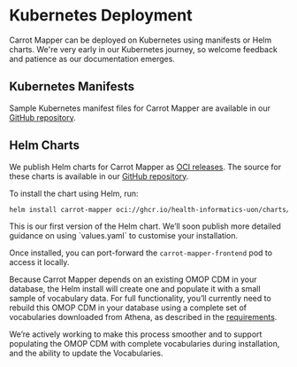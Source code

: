
# Kubernetes Deployment

Carrot Mapper can be deployed on Kubernetes using manifests or Helm charts. We're very early in our Kubernetes journey, so welcome feedback and patience as our documentation emerges.

## Kubernetes Manifests

Sample Kubernetes manifest files for Carrot Mapper are available in our [GitHub repository](https://github.com/Health-Informatics-UoN/carrot/tree/main/samples/Carrot-Mapper/k8s).

## Helm Charts

We publish Helm charts for Carrot Mapper as [OCI releases](https://github.com/Health-Informatics-UoN/carrot/pkgs/container/charts%2Fcarrot-mapper). The source for these charts is available in our [GitHub repository](https://github.com/Health-Informatics-UoN/carrot/tree/main/charts/carrot-mapper).

To install the chart using Helm, run:

```bash copy
helm install carrot-mapper oci://ghcr.io/health-informatics-uon/charts/carrot-mapper --version 0.1.0
```

<Callout emoji="🥕">
    This is our first version of the Helm chart. We’ll soon publish more detailed guidance on using `values.yaml` to customise your installation.
</Callout>

Once installed, you can port-forward the `carrot-mapper-frontend` pod to access it locally.

Because Carrot Mapper depends on an existing OMOP CDM in your database, the Helm install will create one and populate it with a small sample of vocabulary data.
For full functionality, you’ll currently need to rebuild this OMOP CDM in your database using a complete set of vocabularies downloaded from Athena, as described in the [requirements](requirements).

We’re actively working to make this process smoother and to support populating the OMOP CDM with complete vocabularies during installation, and the ability to update the Vocabularies. 
